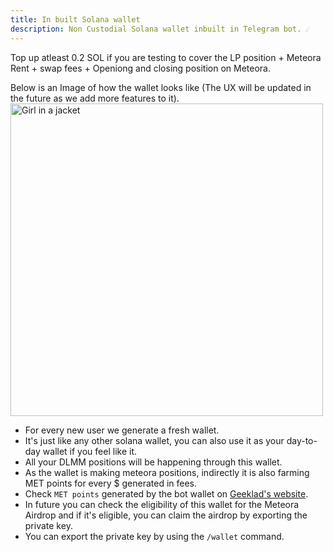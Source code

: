 ```yaml
---
title: In built Solana wallet
description: Non Custodial Solana wallet inbuilt in Telegram bot. ☄️
---
```


<Callout>Top up atleast 0.2 SOL if you are testing to cover the LP position + Meteora Rent + swap fees + Openiong and closing position on Meteora.</Callout>

Below is an Image of how the wallet looks like (The UX will be updated in the future as we add more features to it).
<img src="../../../wallet.png" alt="Girl in a jacket" width="500" height="500"></img>

- For every new user we generate a fresh wallet.
- It's just like any other solana wallet, you can also use it as your day-to-day wallet if you feel like it.
- All your DLMM positions will be happening through this wallet.
- As the wallet is making meteora positions, indirectly it is also farming MET points for every $  generated in fees.
- Check `MET points` generated by the bot wallet on [Geeklad's website](https://geeklad.github.io/meteora-profit-analysis/).
- In future you can check the eligibility of this wallet for the Meteora Airdrop and if it's eligible, you can claim the airdrop by exporting the private key.
- You can export the private key by using the `/wallet` command.


